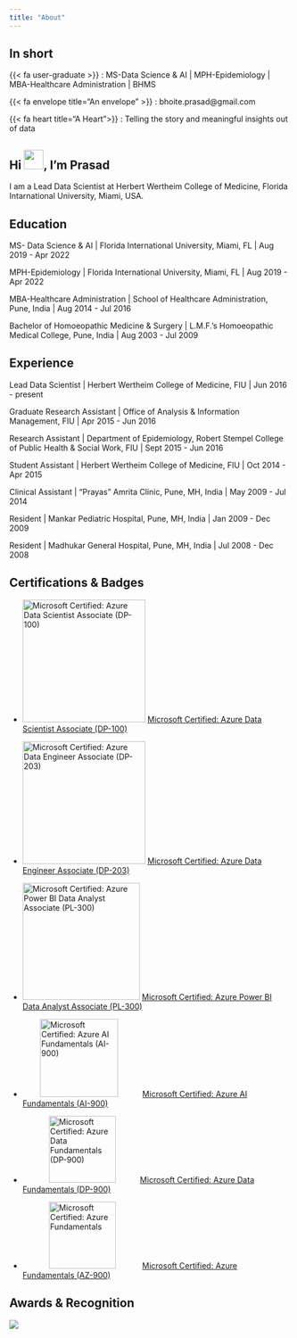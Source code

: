```yaml
---
title: "About"
---
```


## In short

{{< fa user-graduate >}} : MS-Data Science & AI \| MPH-Epidemiology \| MBA-Healthcare Administration \| BHMS

{{< fa envelope title="An envelope" >}} : bhoite.prasad\@gmail.com

{{< fa heart title="A Heart">}} : Telling the story and meaningful insights out of data

## Hi <img src="https://media.giphy.com/media/hvRJCLFzcasrR4ia7z/giphy.gif" width="35"/>, I'm Prasad

I am a Lead Data Scientist at Herbert Wertheim College of Medicine, Florida Intarnational University, Miami, USA.

## Education

MS- Data Science & AI \| Florida International University, Miami, FL \| Aug 2019 - Apr 2022

MPH-Epidemiology \| Florida International University, Miami, FL \| Aug 2019 - Apr 2022

MBA-Healthcare Administration \| School of Healthcare Administration, Pune, India \| Aug 2014 - Jul 2016

Bachelor of Homoeopathic Medicine & Surgery \| L.M.F.'s Homoeopathic Medical College, Pune, India \| Aug 2003 - Jul 2009

## Experience

Lead Data Scientist \| Herbert Wertheim College of Medicine, FIU \| Jun 2016 - present

Graduate Research Assistant \| Office of Analysis & Information Management, FIU \| Apr 2015 - Jun 2016

Research Assistant \| Department of Epidemiology, Robert Stempel College of Public Health & Social Work, FIU \| Sept 2015 - Jun 2016

Student Assistant \| Herbert Wertheim College of Medicine, FIU \| Oct 2014 - Apr 2015

Clinical Assistant \| "Prayas" Amrita Clinic, Pune, MH, India \| May 2009 - Jul 2014

Resident \| Mankar Pediatric Hospital, Pune, MH, India \| Jan 2009 - Dec 2009

Resident \| Madhukar General Hospital, Pune, MH, India \| Jul 2008 - Dec 2008

## Certifications & Badges


-   <a href="https://learn.microsoft.com/api/credentials/share/en-us/PrasadBhoite-6955/30FC4120FD997B46?sharingId=A37ED2CA2783347"><img src="images/AZ-DataScientist-Badge.png" alt="Microsoft Certified: Azure Data Scientist Associate (DP-100)" width="220"/></a> [Microsoft Certified: Azure Data Scientist Associate (DP-100)](https://learn.microsoft.com/api/credentials/share/en-us/PrasadBhoite-6955/30FC4120FD997B46?sharingId=A37ED2CA2783347)

-   <a href="https://learn.microsoft.com/api/credentials/share/en-us/PrasadBhoite-6955/602678976B03E6EF?sharingId=A37ED2CA2783347"><img src="images/AZ Data Engineer Badge.png" alt="Microsoft Certified: Azure Data Engineer Associate (DP-203)" width="220"/></a> [Microsoft Certified: Azure Data Engineer Associate (DP-203)](https://learn.microsoft.com/api/credentials/share/en-us/PrasadBhoite-6955/602678976B03E6EF?sharingId=A37ED2CA2783347)

-   <a href="https://learn.microsoft.com/api/credentials/share/en-us/PrasadBhoite-6955/9AC7641C7A24B35?sharingId=A37ED2CA2783347"><img src="images/Azure PBI Data Analyst Badge.png" alt="Microsoft Certified: Azure Power BI Data Analyst Associate (PL-300)" width="210"/></a> [Microsoft Certified: Azure Power BI Data Analyst Associate (PL-300)](https://learn.microsoft.com/api/credentials/share/en-us/PrasadBhoite-6955/9AC7641C7A24B35?sharingId=A37ED2CA2783347)

-           <a href="https://learn.microsoft.com/api/credentials/share/en-us/PrasadBhoite-6955/DFA8F5F9A48D7E74?sharingId=A37ED2CA2783347"><img src="images/Azure AI fundamentals badge.jpeg" alt="Microsoft Certified: Azure AI Fundamentals (AI-900)" width="140"/></a>           [Microsoft Certified: Azure AI Fundamentals (AI-900)](https://learn.microsoft.com/api/credentials/share/en-us/PrasadBhoite-6955/DFA8F5F9A48D7E74?sharingId=A37ED2CA2783347)

-               <a href="https://learn.microsoft.com/api/credentials/share/en-us/PrasadBhoite-6955/8D667324EC003737?sharingId=A37ED2CA2783347"><img src="images/Azure Data Fundamentals Badge.png" alt="Microsoft Certified: Azure Data Fundamentals (DP-900)" width="120"/></a>           [Microsoft Certified: Azure Data Fundamentals (DP-900)](https://learn.microsoft.com/api/credentials/share/en-us/PrasadBhoite-6955/8D667324EC003737?sharingId=A37ED2CA2783347)

-               <a href="https://learn.microsoft.com/api/credentials/share/en-us/PrasadBhoite-6955/B33899F3DF49BEB9?sharingId=A37ED2CA2783347"><img src="images/Azure Fundamentals Badge.png" alt="Microsoft Certified: Azure Fundamentals" width="120"/></a>            [Microsoft Certified: Azure Fundamentals (AZ-900)](https://learn.microsoft.com/api/credentials/share/en-us/PrasadBhoite-6955/B33899F3DF49BEB9?sharingId=A37ED2CA2783347)

## Awards & Recognition

![](images/RISE_Award.jpeg)

